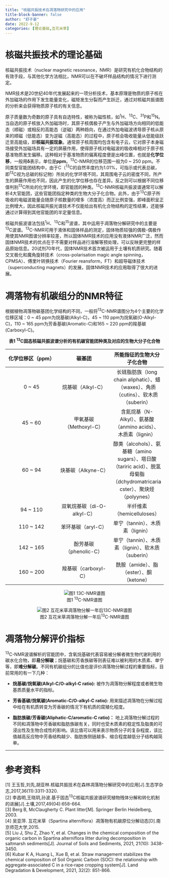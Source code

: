 ```yaml
---
title: "核磁共振技术在凋落物研究中的应用"
title-block-banner: false
author: "舒子豪"
date: 2022-9-12
categories: [理论基础,互花米草]
---
```


# 核磁共振技术的理论基础

核磁共振技术（nuclear magnetic resonance，NMR）是研究有机化合物结构的有效手段，与其他化学方法相比，NMR可以在不破坏样品结构的情况下进行测定。

NMR技术是20世纪40年代发展起来的一项分析技术，基本原理是物质的原子核在外加磁场的作用下发生能量变化，磁矩发生分裂而产生跃迁，通过对核磁共振谱图的分析来会获得物质原子核的有关信息。

原子质量数为奇数的原子具有自选特性，被称为磁性核，如<sup>1</sup>H、<sup>13</sup>C、<sup>31</sup>P和<sup>15</sup>N。当自选的原子核放入外加磁场时，其原子核偶极子产生与外加磁场方向相同的低能态（顺磁）或相反的高能态（逆磁）两种趋向，在通过外加电磁波诱导原子核从原来的顺磁（低能态）变为逆磁（高能态）的过程中，原子核会吸收能量从低能级跃迁至高能级，即**核磁共振现象**。通常原子核周围均包含有电子云，它对原子本身磁场接受外加磁场具有一定的屏蔽作用，使得原子核对电磁波的吸收峰相对于原子核基准物质发生偏移。这种相对于基准物质的偏离程度便是出峰位置，也就是**化学位移**，一般用**δ**表示，单位是**ppm**。<sup>13</sup>C-NMR的位移范围一般为0 ~ 250 ppm。不同类型官能团结构中，由于C（<sup>13</sup>C的自然丰度约为1.01%，可指示或代表总碳，即<sup>13</sup>C视为总碳的标记物）所处的化学环境不同，其周围电子云的密度不同，所产生的屏蔽作用也不同，因此产生的化学位移也存在差异。反之则可以根据不同位移值判别<sup>13</sup>C所处的化学环境，即官能团的种类。<sup>13</sup>C-NMR核磁共振波谱通常可以解析4大官能团，这些官能团指定种类的生物大分子化合物。此外，由于<sup>13</sup>C原子所吸收的电磁波能量会随原子核数量的增多（浓度高）而正比例变强，即峰面积呈正比例增大，因此核磁共振光谱技术不仅能给出有机化合物结构的定性结果，还能够通过计算得到其他官能团的半定量信息。

核磁共振波谱法包括<sup>1</sup>H、<sup>13</sup>C和<sup>15</sup>波谱，其中运用于凋落物分解研究中的主要是<sup>13</sup>C波谱。<sup>13</sup>C-NMR可用于液体和固体样品的测定，固体物质较强的偶极-偶极作用使其NMR图谱分辨率较差，所以固体NMR技术的应用没有液体NMR广泛，然而固体NMR技术的优点在于不需要对样品进行溶解等预处理，可以反映更完整的样品原始信息。20试剂70年代，固体NMR技术首次被运用于土壤有机质研究。随着交叉极化和魔角旋转技术（cross-polarisation magic angle spinning，CPMSA）、傅里叶转换技术（Fourier reansform，FT）和超导磁体技术（superconducting magnets）的发展，固体NMR技术的应用取得了很大的进展。

# 凋落物有机碳组分的NMR特征
根据植物凋落物碳基团化学结构的不同，一般将<sup>13</sup>C-NMR谱图分为4个主要的化学位移区域：0 ~ 45 ppm为烷基碳(Alkyl-C)，45 ~ 110 ppm为烷氧碳(O-Alkyl-C)，110 ~ 165 ppm为芳香基碳(Aromatic-C)和165 ~ 220 ppm的羧基碳(Carboxyl-C)。

<center>**表1 <sup>13</sup>C固态核磁共振波谱分析的有机碳官能团种类及对应的生物大分子化合物**</center>

|化学位移区（ppm）|碳基团|所能指征的生物大分子化合物|
|:------:|:------:|:------:|
|0 ~ 45|烷基碳（Alkyl-C）|长链脂肪族（long chain aliphatic）、蜡（waxes）、角质（cutins）、软木质（suberin）|
|45 ~ 60|甲氧基碳（Methoxyl-C）|含氮烷基（N-Alkyl）、氨基酸（anmino acids）、木质素（lignin）|
|60 ~ 94|炔基碳（Alkyne-C）|醇类（alcohols）、氨基糖（amino sugars）、塔日酸（tariric acid）、脱氢母菊脂（dchydromatricaria cster）、聚炔烃（polyynes）|
|94 ~ 110|双氧烷基碳（di-O-alkyl-C）|半纤维素（hemicelluloses）|
|110 ~ 142|苯环基碳（aryl-C）|单宁（tannin）、木质素（lignin）|
|142 ~ 165|酚芳基碳（phenolic-C）|单宁（tannin）、木质素（lignin）、软木质（suberin）|
|160 ~ 200|羧基碳（carboxyl-C）|酰胺（amide）、脂（ester）、酮（ketone）|

<center>![图1 <sup>13</sup>C-NMR谱图](13C-NMR谱图.png)</center>

<center>![图2 互花米草凋落物分解一年后<sup>13</sup>C-NMR谱图](互花米草凋落物分解一年后13C-NMR谱图.png)</center>

# 凋落物分解评价指标
<sup>13</sup>C-NMR波谱解析的官能团中，含氧烷基碳代表容易被分解者微生物代谢利用的碳水化合物，即**易分解碳**；烷基碳和芳香族碳等则表征难以被利用的木质素、单宁等，即**难分解碳**。不同有机碳组分的比值也是评价凋落物分解过程的重要指标，目前常用的有一下几种：

- **烷基碳/烷氧碳(Alkyl‑C/O‑alkyl‑C ratio):**
被作为凋落物分解程度或者微生物基质质量水平的指标。

- **芳香基碳/烷氧碳(Aromatic‑C/O‑alkyl‑C ratio):**
用来描述凋落物在分解过程中给在有机质转变为芳香碳的情况下有机质的腐殖化程度。

- **脂肪族碳/芳香碳(Aliphatic‑C/aromatic‑C ratio)：**
地上凋落物分解过程的不同和凋落物中芳香碳和脂肪族碳有关，同时也受木质素的稳定性及脂类的可浸出性及生物合成性的影响。该比值可以用来表示物质分子的复杂程度，该比值越高反应物中芳香结构越少、脂肪族侧链越多、缩合程度越低分子结构越简单。

---
# 参考资料
[1] 王玉哲,刘先,胡亚林.核磁共振技术在森林凋落物分解研究中的应用[J].生态学杂志,2017,36(11):3311-3320.<br>
[2] 李昌明,王晓玥,孙波.基于固态<sup>13</sup>C核磁共振波谱研究植物残体分解和转化机制的进展[J].土壤,2017,49(04):658-664.<br>
[3] Berg B, McClaugherty C. Plant litter[M]. Springer Berlin Heidelberg, 2003.<br>
[4] 吴亚萍. 互花米草（Spartina alterniflora）凋落物有机碳原位分解动态[D].南京师范大学,2015.<br>
[5] Liu J, Shu Z, Zhao Y, et al. Changes in the chemical composition of the organic carbon in Spartina alterniflora litter during decomposition in saltmarsh sediments[J]. Journal of Soils and Sediments, 2021, 21(10): 3438-3450.<br>
[6] Kubar K A, Huang L, Xue B, et al. Straw management stabilizes the chemical composition of Soil Organic Carbon (SOC): the relationship with aggregate‐associated C in a rice‐rape cropping system[J]. Land Degradation & Development, 2021, 32(2): 851-866.